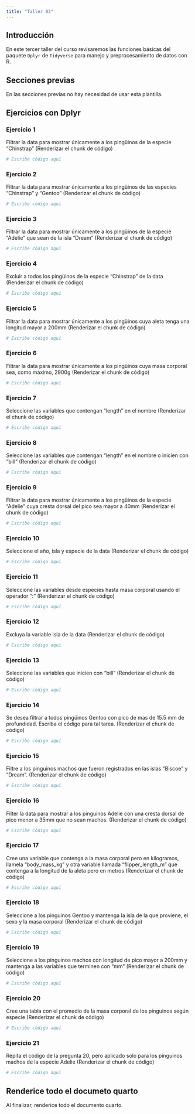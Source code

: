 ```yaml
---
title: "Taller 03"
---
```


## Introducción

En este tercer taller del curso revisaremos las funciones básicas del paquete `Dplyr` de `Tidyverse` para manejo y preprocesamiento de datos con R. 

## Secciones previas

En las secciones previas no hay necesidad de usar esta plantilla.

## Ejercicios con Dplyr

### Ejercicio 1 {.unnumbered}

Filtrar la data para mostrar únicamente a los pingüinos de la especie "Chinstrap" (Renderizar el chunk de código)

```r
# Escribe código aquí

```

### Ejercicio 2 {.unnumbered}

Filtrar la data para mostrar únicamente a los pingüinos de las especies "Chinstrap" y "Gentoo" (Renderizar el chunk de código)

```r
# Escribe código aquí

```

### Ejercicio 3 {.unnumbered}

Filtrar la data para mostrar únicamente a los pingüinos de la especie "Adelie" que sean de la isla "Dream" (Renderizar el chunk de código)

```r
# Escribe código aquí

```

### Ejercicio 4 {.unnumbered}

Excluir a todos los pingüinos de la especie "Chinstrap" de la data (Renderizar el chunk de código)

```r
# Escribe código aquí

```

### Ejercicio 5 {.unnumbered}

Filtrar la data para mostrar únicamente a los pingüinos cuya aleta tenga una longitud mayor a 200mm (Renderizar el chunk de código)

```r
# Escribe código aquí

```

### Ejercicio 6 {.unnumbered}

Filtrar la data para mostrar únicamente a los pingüinos cuya masa corporal sea, como máximo, 2900g (Renderizar el chunk de código)

```r
# Escribe código aquí

```

### Ejercicio 7 {.unnumbered}

Seleccione las variables que contengan "length" en el nombre (Renderizar el chunk de código)

```r
# Escribe código aquí

```

### Ejercicio 8 {.unnumbered}

Seleccione las variables que contengan "length" en el nombre o inicien con "bill" (Renderizar el chunk de código)

```r
# Escribe código aquí

```

### Ejercicio 9 {.unnumbered}

Filtrar la data para mostrar únicamente a los pingüinos de la especie "Adelie" cuya cresta dorsal del pico sea mayor a 40mm (Renderizar el chunk de código)

```r
# Escribe código aquí

```

### Ejercicio 10 {.unnumbered}

Seleccione el año, isla y especie de la data (Renderizar el chunk de código)

```r
# Escribe código aquí

```

### Ejercicio 11 {.unnumbered}

Seleccione las variables desde especies hasta masa corporal usando el operador ":" (Renderizar el chunk de código)

```r
# Escribe código aquí

```

### Ejercicio 12 {.unnumbered}

Excluya la variable isla de la data (Renderizar el chunk de código)

```r
# Escribe código aquí

```

### Ejercicio 13 {.unnumbered}

Seleccione las variables que inicien con "bill" (Renderizar el chunk de código)

```r
# Escribe código aquí

```

### Ejercicio 14 {.unnumbered}

Se desea filtrar a todos pingüinos Gentoo con pico de mas de 15.5 mm de profundidad. Escriba el código para tal tarea. (Renderizar el chunk de código)

```r
# Escribe código aquí

```

### Ejercicio 15 {.unnumbered}

Filtre a los pinguinos machos que fueron registrados en las islas "Biscoe" y "Dream". (Renderizar el chunk de código)

```r
# Escribe código aquí

```

### Ejercicio 16 {.unnumbered}

Filter la data para mostrar a los pinguinos Adelie con una cresta dorsal de pico menor a 35mm que no sean machos. (Renderizar el chunk de código)

```r
# Escribe código aquí

```


### Ejercicio 17 {.unnumbered}

Cree una variable que contenga a la masa corporal pero en kilogramos, llamela "body_mass_kg" y otra variable llamada "flipper_length_m" que contenga a la longitud de la aleta pero en metros (Renderizar el chunk de código)

```r
# Escribe código aquí

```

### Ejercicio 18 {.unnumbered}

Seleccione a los pinguinos Gentoo y mantenga la isla de la que proviene, el sexo y la masa corporal (Renderizar el chunk de código)

```r
# Escribe código aquí

```

### Ejercicio 19 {.unnumbered}

Seleccione a los pinguinos machos con longitud de pico mayor a 200mm y mantenga a las variables que terminen con "mm" (Renderizar el chunk de código)

```r
# Escribe código aquí

```

### Ejercicio 20 {.unnumbered}

Cree una tabla con el promedio de la masa corporal de los pinguinos según especie (Renderizar el chunk de código)

```r
# Escribe código aquí

```

### Ejercicio 21 {.unnumbered}

Repita el código de la pregunta 20, pero aplicado solo para los pinguinos machos de la especie Adelie (Renderizar el chunk de código)

```r
# Escribe código aquí

```

## Renderice todo el documeto quarto

Al finalizar, renderice todo el documento quarto.

